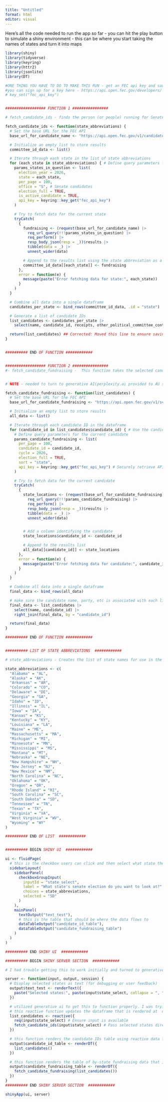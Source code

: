 ```yaml
---
title: "Untitled"
format: html
editor: visual
---
```



Here's all the code needed to run the app so far - you can hit the play button to simulate a shiny environment - this can be where you start taking the names of states and turn it into maps 


```r
library(shiny)
library(tidyverse)
library(keyring)
library(httr2)
library(jsonlite)
library(DT)

#ONE THING YOU HAVE TO DO TO MAKE THIS RUN - get an FEC api key and save it by un-noting this out and adding it 
#you can sign up for a key here - https://api.open.fec.gov/developers/ 
# key_set("fec_api_key")


################## FUNCTION 1 ################

# fetch_candidate_ids - finds the person (or people) running for Senate in a given state and returns a dataframe with information about their candidacy, like party, state, and total raised from small donors (under \$200) and itemized donors (more than \$200). this is important because only the itemized information is included in the state-level data, so we can create a separate graph that shows the discrepancy between the itemized and unitemized

fetch_candidate_ids <- function(state_abbreviations) {
  # Set the base URL for the FEC API
  base_url_for_candidate_name <- "https://api.open.fec.gov/v1/candidates/totals/"

  # Initialize an empty list to store results
  committee_id_data <- list()

  # Iterate through each state in the list of state abbreviations
  for (each_state in state_abbreviations) { # Define query parameters for the current state
    params_states_in_question <- list(
      election_year = 2026,
      state = each_state,
      per_page = 100,
      office = "S", # Senate candidates
      election_full = TRUE,
      is_active_candidate = TRUE,
      api_key = keyring::key_get("fec_api_key")
    )

    # Try to fetch data for the current state
    tryCatch(
      {
        fundraising <- (request(base_url_for_candidate_name) |>
          req_url_query(!!!params_states_in_question) |>
          req_perform() |>
          resp_body_json(resp = _))$results |>
          tibble(data = _) |>
          unnest_wider(data)

        # Append to the results list using the state abbreviation as a key
        committee_id_data[[each_state]] <- fundraising
      },
      error = function(e) {
        message(paste("Error fetching data for state:", each_state))
      }
    )
  }

  # Combine all data into a single dataframe
  candidates_per_state <- bind_rows(committee_id_data, .id = "state")

  # Generate a list of candidate IDs
  list_candidates <- candidates_per_state |>
    select(name, candidate_id, receipts, other_political_committee_contributions, individual_itemized_contributions)

  return(list_candidates) ## Corrected: Moved this line to ensure saving and loading happens first
}


########## END OF FUNCTION ############


################## FUNCTION 2 ################
#- fetch_candidate_fundraising -  This function takes the selected candidates, and uses it to query the API to return a dataframe with the information related to which states candidates raised money from


# NOTE - needed to turn to generative AI(perplexity.ai provided to AU students) to help understand how to iterate through list_candidates and bind those queries into a single dataframe after developing the initial query for individual candidates

fetch_candidate_fundraising <- function(list_candidates) {
  # Set the base URL for the FEC API
  base_url_for_candidate_fundraising <- "https://api.open.fec.gov/v1/schedules/schedule_a/by_state/by_candidate/"

  # Initialize an empty list to store results
  all_data <- list()

  # Iterate through each candidate ID in the dataframe
  for (candidate_id in list_candidates$candidate_id) { # Use the candidate_id column from list_candidates
    # Define query parameters for the current candidate
    params_candidate_fundraising <- list(
      per_page = 100,
      candidate_id = candidate_id,
      cycle = 2026,
      election_full = TRUE,
      sort = "state",
      api_key = keyring::key_get("fec_api_key") # Securely retrieve API key
    )

    # Try to fetch data for the current candidate
    tryCatch(
      {
        state_locations <- (request(base_url_for_candidate_fundraising) |>
          req_url_query(!!!params_candidate_fundraising) |>
          req_perform() |>
          resp_body_json(resp = _))$results |>
          tibble(data = _) |>
          unnest_wider(data)


        # Add a column identifying the candidate
        state_locations$candidate_id <- candidate_id

        # Append to the results list
        all_data[[candidate_id]] <- state_locations
      },
      error = function(e) {
        message(paste("Error fetching data for candidate:", candidate_id))
      }
    )
  }

  # Combine all data into a single dataframe
  final_data <- bind_rows(all_data)

  # make sure the candidate name, party, etc is associated with each line
  final_data <- list_candidates |>
    select(name, candidate_id) |>
    right_join(final_data, by = "candidate_id")

  return(final_data)
}

########## END OF FUNCTION ############


########## LIST OF STATE ABBREVIATIONS  ############

# state_abbreviations - Creates the list of state names for use in the query - this can eventually likely get migrated to a separate file to improve readability, but for now it's going to be here.

state_abbreviations <- c(
  "Alabama" = "AL",
  "Alaska" = "AK",
  "Arkansas" = "AR",
  "Colorado" = "CO",
  "Delaware" = "DE",
  "Georgia" = "GA",
  "Idaho" = "ID",
  "Illinois" = "IL",
  "Iowa" = "IA",
  "Kansas" = "KS",
  "Kentucky" = "KY",
  "Louisiana" = "LA",
  "Maine" = "ME",
  "Massachusetts" = "MA",
  "Michigan" = "MI",
  "Minnesota" = "MN",
  "Mississippi" = "MS",
  "Montana" = "MT",
  "Nebraska" = "NE",
  "New Hampshire" = "NH",
  "New Jersey" = "NJ",
  "New Mexico" = "NM",
  "North Carolina" = "NC",
  "Oklahoma" = "OK",
  "Oregon" = "OR",
  "Rhode Island" = "RI",
  "South Carolina" = "SC",
  "South Dakota" = "SD",
  "Tennessee" = "TN",
  "Texas" = "TX",
  "Virginia" = "VA",
  "West Virginia" = "WV",
  "Wyoming" = "WY"
)

########## END OF LIST  ############


########## BEGIN SHINY UI  ############

ui <- fluidPage(
  # this is the checkbox users can click and then select what state they want to look at
  sidebarLayout(
    sidebarPanel(
      checkboxGroupInput(
        inputId = "state_select",
        label = "What state's senate election do you want to look at?",
        choices = state_abbreviations,
        selected = "SD"
      )
    ),
    mainPanel(
      textOutput("text_test"),
      # this is the table that should be where the data flows to
      dataTableOutput("candidate_id_table"),
      dataTableOutput("candidate_fundraising_table")
    )
  )
)

########## END SHINY UI  ############

########## BEGIN SHINY SERVER SECTION  ############

# I had trouble getting this to work initially and turned to generative AI. I had not put it in reactive expressions, which meant the list_candidates was not being correctly created and loaded

server <- function(input, output, session) {
  # Display selected states as text (for debugging or user feedback)
  output$text_test <- renderText({
    paste("Selected states:", paste(input$state_select, collapse = ", "))
  })

  # utilized generative ai to get this to function properly. I was trying to pass the rendered text incorrectly.
  # this reactive function updates the dataframe that is rendered at  output$candidate_id_table. It provides the candidate ids needed for the second function to work properly
  list_candidates <- reactive({
    req(input$state_select) # Ensure input is available
    fetch_candidate_ids(input$state_select) # Pass selected states directly
  })

  # this function renders the candidate IDs table using reactive data from list_candidates which is directly above
  output$candidate_id_table <- renderDT({
    list_candidates()
  })

  # this function renders the table of by-state fundraising data that is provided by the Senate api
  output$candidate_fundraising_table <- renderDT({
    fetch_candidate_fundraising(list_candidates())
  })
}
########## END SHINY SERVER SECTION  ############

shinyApp(ui, server)
```
